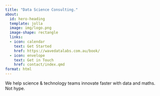 ```yaml
---
title: "Data Science Consulting."
about:
  id: hero-heading
  template: jolla
  image: img/logo.png
  image-shape: rectangle
  links:
  - icon: calendar
    text: Get Started
    href: https://wavedatalabs.com.au/book/
  - icon: envelope
    text: Get in Touch
    href: contact/index.qmd
format: html
---
```


:::{#hero-heading}

We help science & technology teams innovate faster with data and maths. Not hype.

:::


